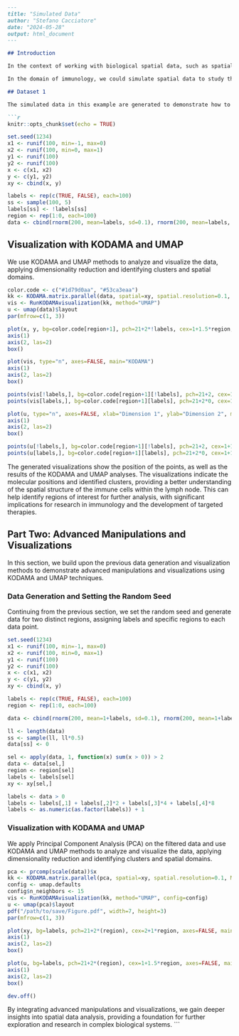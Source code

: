 ```markdown
---
title: "Simulated Data"
author: "Stefano Cacciatore"
date: "2024-05-28"
output: html_document
---

## Introduction

In the context of working with biological spatial data, such as spatial sequencing data, which provide information on the location of biological molecules in a sample, the goal is to identify clusters of molecules grouped in specific areas, thus indicating regions of particular biological activity. For example, in immunology, analyzing the spatial distribution of immune cells within tissues can reveal insights into immune responses and disease mechanisms. Techniques like KODAMA and UMAP are valuable tools for this type of analysis.

In the domain of immunology, we could simulate spatial data to study the distribution of immune cells within a tissue. For instance, simulating the localization of T cells and B cells within a lymph node can help us understand how these cells are organized spatially, which is critical for understanding their interactions and functions in immune responses.

## Dataset 1

The simulated data in this example are generated to demonstrate how to use the KODAMA and UMAP techniques for cluster and spatial domain analysis. We create two distinct regions representing areas rich in T cells and B cells within the lymph node.

```r
knitr::opts_chunk$set(echo = TRUE)
```

```r
set.seed(1234)
x1 <- runif(100, min=-1, max=0)
x2 <- runif(100, min=0, max=1)
y1 <- runif(100)
y2 <- runif(100)
x <- c(x1, x2)
y <- c(y1, y2)
xy <- cbind(x, y)

labels <- rep(c(TRUE, FALSE), each=100)
ss <- sample(100, 5)
labels[ss] <- !labels[ss]
region <- rep(1:0, each=100)
data <- cbind(rnorm(200, mean=labels, sd=0.1), rnorm(200, mean=labels, sd=0.1))
```

## Visualization with KODAMA and UMAP

We use KODAMA and UMAP methods to analyze and visualize the data, applying dimensionality reduction and identifying clusters and spatial domains.

```r
color.code <- c("#1d79d0aa", "#53ca3eaa")
kk <- KODAMA.matrix.parallel(data, spatial=xy, spatial.resolution=0.1, M=100, FUN="PLS", landmarks=100000, splitting=100, f.par.pls=2, n.cores=4)
vis <- RunKODAMAvisualization(kk, method="UMAP")
u <- umap(data)$layout
par(mfrow=c(1, 3))

plot(x, y, bg=color.code[region+1], pch=21+2*!labels, cex=1+1.5*region, axes=FALSE, main="Position")
axis(1)
axis(2, las=2)
box()

plot(vis, type="n", axes=FALSE, main="KODAMA")
axis(1)
axis(2, las=2)
box()

points(vis[!labels,], bg=color.code[region+1][!labels], pch=21+2, cex=1+1.5*region[!labels])
points(vis[labels,], bg=color.code[region+1][labels], pch=21+2*0, cex=1+1.5*region[labels])

plot(u, type="n", axes=FALSE, xlab="Dimension 1", ylab="Dimension 2", main="UMAP")
axis(1)
axis(2, las=2)
box()

points(u[!labels,], bg=color.code[region+1][!labels], pch=21+2, cex=1+1.5*region[!labels])
points(u[labels,], bg=color.code[region+1][labels], pch=21+2*0, cex=1+1.5*region[labels])
```

The generated visualizations show the position of the points, as well as the results of the KODAMA and UMAP analyses. The visualizations indicate the molecular positions and identified clusters, providing a better understanding of the spatial structure of the immune cells within the lymph node. This can help identify regions of interest for further analysis, with significant implications for research in immunology and the development of targeted therapies.

## Part Two: Advanced Manipulations and Visualizations

In this section, we build upon the previous data generation and visualization methods to demonstrate advanced manipulations and visualizations using KODAMA and UMAP techniques.

### Data Generation and Setting the Random Seed

Continuing from the previous section, we set the random seed and generate data for two distinct regions, assigning labels and specific regions to each data point.

```r
set.seed(1234)
x1 <- runif(100, min=-1, max=0)
x2 <- runif(100, min=0, max=1)
y1 <- runif(100)
y2 <- runif(100)
x <- c(x1, x2)
y <- c(y1, y2)
xy <- cbind(x, y)

labels <- rep(c(TRUE, FALSE), each=100)
region <- rep(1:0, each=100)

data <- cbind(rnorm(200, mean=1+labels, sd=0.1), rnorm(200, mean=1+labels, sd=0.1), rnorm(200, mean=1+labels, sd=0.1), rnorm(200, mean=1+labels, sd=0.1))

ll <- length(data)
ss <- sample(ll, ll*0.5)
data[ss] <- 0

sel <- apply(data, 1, function(x) sum(x > 0)) > 2
data <- data[sel,]
region <- region[sel]
labels <- labels[sel]
xy <- xy[sel,]

labels <- data > 0
labels <- labels[,1] + labels[,2]*2 + labels[,3]*4 + labels[,4]*8
labels <- as.numeric(as.factor(labels)) + 1
```

### Visualization with KODAMA and UMAP

We apply Principal Component Analysis (PCA) on the filtered data and use KODAMA and UMAP methods to analyze and visualize the data, applying dimensionality reduction and identifying clusters and spatial domains.

```r
pca <- prcomp(scale(data))$x
kk <- KODAMA.matrix.parallel(pca, spatial=xy, spatial.resolution=0.1, M=100, FUN="PLS", landmarks=100000, splitting=100, f.par.pls=10, n.cores=4)
config <- umap.defaults
config$n_neighbors <- 15
vis <- RunKODAMAvisualization(kk, method="UMAP", config=config)
u <- umap(pca)$layout
pdf("/path/to/save/Figure.pdf", width=7, height=3)
par(mfrow=c(1, 3))

plot(xy, bg=labels, pch=21+2*(region), cex=2+1*region, axes=FALSE, main="Position")
axis(1)
axis(2, las=2)
box()

plot(u, bg=labels, pch=21+2*(region), cex=1+1.5*region, axes=FALSE, main="UMAP")
axis(1)
axis(2, las=2)
box()

dev.off()
```

By integrating advanced manipulations and visualizations, we gain deeper insights into spatial data analysis, providing a foundation for further exploration and research in complex biological systems.
```


